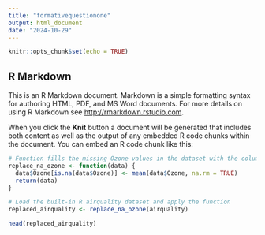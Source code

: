 ```yaml
---
title: "formativequestionone"
output: html_document
date: "2024-10-29"
---
```


```r
knitr::opts_chunk$set(echo = TRUE)
```

## R Markdown

This is an R Markdown document. Markdown is a simple formatting syntax for authoring HTML, PDF, and MS Word documents. For more details on using R Markdown see <http://rmarkdown.rstudio.com>.

When you click the **Knit** button a document will be generated that includes both content as well as the output of any embedded R code chunks within the document. You can embed an R code chunk like this:

```r
# Function fills the missing Ozone values in the dataset with the column's mean
replace_na_ozone <- function(data) {
  data$Ozone[is.na(data$Ozone)] <- mean(data$Ozone, na.rm = TRUE)
  return(data)
}

# Load the built-in R airquality dataset and apply the function
replaced_airquality <- replace_na_ozone(airquality)

head(replaced_airquality)
```

